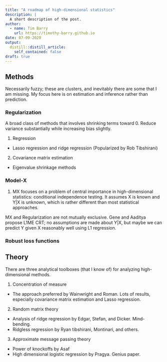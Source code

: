 ```yaml
---
title: "A roadmap of high-dimensional statistics"
description: |
  A short description of the post.
author:
  - name: Tim Barry
    url: https://timothy-barry.github.io
date: 07-09-2020
output:
  distill::distill_article:
    self_contained: false
draft: true
---
```


## Methods

Necessarily fuzzy; these are clusters, and inevitably there are some that I am missing. My focus here is on estimation and inference rather than prediction.

### Regularization

A broad class of methods that involves shrinking terms toward 0. Reduce variance substantially while increasing bias slightly.

1. Regression
- Lasso regression and ridge regression
(Popularized by Rob Tibshirani)

2. Covariance matrix estimation
- Eigenvalue shrinkage methods

### Model-X

1. MX focuses on a problem of central importance in high-dimensional statistics: conditional independence testing. It assumes X is known and Y|X is unknown, which is rather different than most statistical approaches.

MX and Regularization are not mutually exclusive. Gene and Aaditya propose L1ME CRT; no assumptions are made about Y|X, but maybe we can predict Y given X reasonably well using L1 regression.

### Robust loss functions

## Theory 

There are three analytical toolboxes (that I know of) for analyzing high-dimensional methods.

1. Concentration of measure
- The approach preferred by Wainwright and Roman. Lots of results, especially covariance matrix estimation and Lasso regression.

2. Random matrix theory
- Analysis of ridge regression by Edgar, Stefan, and Dicker. Mind-bending.
- Ridgless regression by Ryan tibshirani, Montinari, and others.

3. Approximate message passing theory
- Power of knockoffs by Asaf
- High dimensional logistic regression by Pragya. Genius paper.
